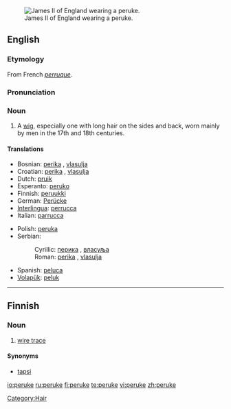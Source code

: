 [[Image:James_II_of_England.jpg|thumb|right|James II of England wearing a peruke.]]
==English==

===Etymology===
From French ''[[perruque]]''.

===Pronunciation===
{{IPA|/pəˈru:k/}}

===Noun===
{{en-noun}}

# A [[wig]], especially one with long hair on the sides and back, worn mainly by men in the 17th and 18th centuries.

====Translations====
{{top}}
*Bosnian: [[perika]] {{f}}, [[vlasulja]] {{f}}
*Croatian: [[perika]] {{f}}, [[vlasulja]] {{f}}
*Dutch: [[pruik]]
*Esperanto: [[peruko]]
*Finnish: [[peruukki]]
*German: [[Perücke]] {{f}}
*[[Interlingua]]: [[perrucca]]
*Italian: [[parrucca]]
{{mid}}
*Polish: [[peruka]]
*Serbian:
*:Cyrillic: [[перика]] {{f}}, [[власуља]] {{f}}
*:Roman: [[perika]] {{f}}, [[vlasulja]] {{f}}
*Spanish: [[peluca]]
*[[Volapük]]: [[peluk]]
{{bottom}}

[[Category:Hair]]

----

==Finnish==

===Noun===
{{fi-noun}}

# {{fishing|lang=fi}} [[wire trace]]

====Synonyms====
* [[tapsi]]

[[io:peruke]]
[[ru:peruke]]
[[fi:peruke]]
[[te:peruke]]
[[vi:peruke]]
[[zh:peruke]]